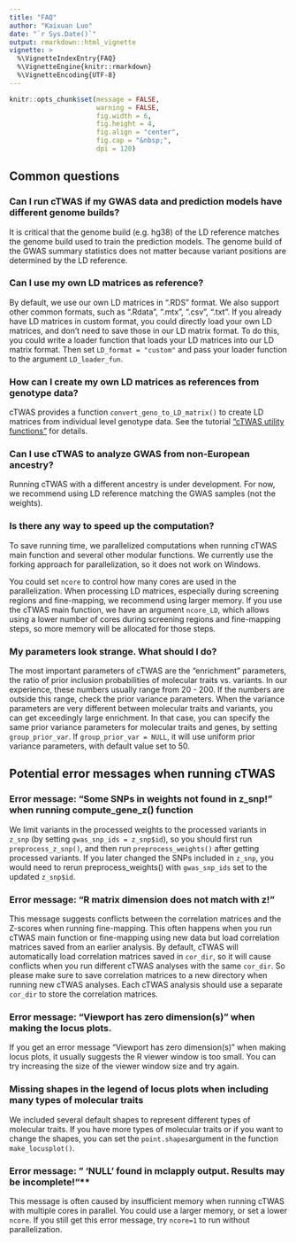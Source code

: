 ```yaml
---
title: "FAQ"
author: "Kaixuan Luo"
date: "`r Sys.Date()`"
output: rmarkdown::html_vignette
vignette: >
  %\VignetteIndexEntry{FAQ}
  %\VignetteEngine{knitr::rmarkdown}
  %\VignetteEncoding{UTF-8}
---
```



```r
knitr::opts_chunk$set(message = FALSE,
                      warning = FALSE,
                      fig.width = 6,
                      fig.height = 4,
                      fig.align = "center",
                      fig.cap = "&nbsp;",
                      dpi = 120)
```


## Common questions

###  Can I run cTWAS if my GWAS data and prediction models have different genome builds?

It is critical that the genome build (e.g. hg38) of the LD reference matches the genome build used to train the prediction models. The genome build of the GWAS summary statistics does not matter because variant positions are determined by the LD reference.

### Can I use my own LD matrices as reference?

By default, we use our own LD matrices in ".RDS" format. We also support other common formats, such as ".Rdata", ".mtx", ".csv", ".txt". If you already have LD matrices in custom format, you could directly load your own LD matrices, and don't need to save those in our LD matrix format. To do this, you could write a loader function that loads your LD matrices into our LD matrix format. Then set `LD_format = "custom"` and pass your loader function to the argument `LD_loader_fun`. 

### How can I create my own LD matrices as references from genotype data?

cTWAS provides a function `convert_geno_to_LD_matrix()` to create LD matrices from  individual level genotype data. See the tutorial ["cTWAS utility functions"][utility_functions_tutorial] for details.

### Can I use cTWAS to analyze GWAS from non-European ancestry?

Running cTWAS with a different ancestry is under development. For now, we recommend using LD reference matching the GWAS samples (not the weights). 

### Is there any way to speed up the computation?

To save running time, we parallelized computations when running cTWAS main function and several other modular functions. We currently use the forking approach for parallelization, so it does not work on Windows. 

You could set `ncore` to control how many cores are used in the parallelization.  When processing LD matrices, especially during screening regions and fine-mapping, we recommend using larger memory. If you use the cTWAS main function, we have an argument `ncore_LD`, which allows using a lower number of cores during screening regions and fine-mapping steps, so more memory will be allocated for those steps. 

### My parameters look strange. What should I do? 

The most important parameters of cTWAS are the “enrichment” parameters, the ratio of prior inclusion probabilities of molecular traits vs. variants. In our experience, these numbers usually range from 20 - 200. If the numbers are outside this range, check the prior variance parameters. When the variance parameters are very different between molecular traits and variants, you can get exceedingly large enrichment. In that case, you can specify the same prior variance parameters for molecular traits and genes, by setting `group_prior_var`. If `group_prior_var = NULL`, it will use uniform prior variance parameters, with default value set to 50.

## Potential error messages when running cTWAS

### Error message: "Some SNPs in weights not found in z_snp!" when running compute_gene_z() function

We limit variants in the processed weights to the processed variants in `z_snp` (by setting `gwas_snp_ids = z_snp$id`), so you should first run `preprocess_z_snp()`, and then run `preprocess_weights()` after getting processed variants.  If you later changed the SNPs included in `z_snp`, you would need to rerun preprocess_weights() with `gwas_snp_ids` set to the updated `z_snp$id`.

### Error message: “R matrix dimension does not match with z!"
   
This message suggests conflicts between the correlation matrices and the Z-scores when running fine-mapping. This often happens when you run cTWAS main function or fine-mapping using new data but load correlation matrices saved from an earlier analysis. By default, cTWAS will automatically load correlation matrices saved in `cor_dir`, so it will cause conflicts when you run different cTWAS analyses with the same `cor_dir`. So please make sure to save correlation matrices to a new directory when running new cTWAS analyses. Each cTWAS analysis should use a separate `cor_dir` to store the correlation matrices. 

### Error message: "Viewport has zero dimension(s)" when making the locus plots.

If you get an error message "Viewport has zero dimension(s)" when making locus plots, it usually suggests the R viewer window is too small. You can try increasing the size of the viewer window size and try again. 

### Missing shapes in the legend of locus plots when including many types of molecular traits

We included several default shapes to represent different types of molecular traits. If you have more types of molecular traits or if you want to change the shapes, you can set the `point.shapes`argument in the function `make_locusplot()`. 

### Error message: " 'NULL' found in mclapply output. Results may be incomplete!"**

This message is often caused by insufficient memory when running cTWAS with multiple cores in parallel. You could use a larger memory, or set a lower `ncore`. If you still get this error message, try `ncore=1` to run without parallelization. 


[minimal_tutorial]: https://xinhe-lab.github.io/multigroup_ctwas/articles/minimal_tutorial.html
[preparing_input_data_tutorial]: https://xinhe-lab.github.io/multigroup_ctwas/articles/preparing_input_data.html
[running_ctwas_analysis_tutorial]: https://xinhe-lab.github.io/multigroup_ctwas/articles/running_ctwas_analysis.html
[summarizing_results_tutorial]: https://xinhe-lab.github.io/multigroup_ctwas/articles/summarizing_results.html
[postprocessing_tutorial]: https://xinhe-lab.github.io/multigroup_ctwas/articles/postprocessing.html
[utility_functions_tutorial]:https://xinhe-lab.github.io/multigroup_ctwas/articles/utility_functions.html

